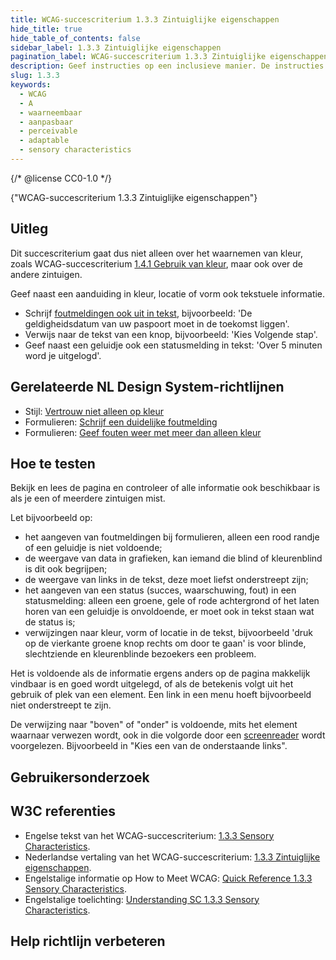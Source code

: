 ```yaml
---
title: WCAG-succescriterium 1.3.3 Zintuiglijke eigenschappen
hide_title: true
hide_table_of_contents: false
sidebar_label: 1.3.3 Zintuiglijke eigenschappen
pagination_label: WCAG-succescriterium 1.3.3 Zintuiglijke eigenschappen
description: Geef instructies op een inclusieve manier. De instructies kunnen begrijpen moet niet afhankelijk zijn van eigenschappen die sommige gebruikers niet ervaren, zoals vorm, kleur, afmeting, locatie op het scherm, richting, of geluid.
slug: 1.3.3
keywords:
  - WCAG
  - A
  - waarneembaar
  - aanpasbaar
  - perceivable
  - adaptable
  - sensory characteristics
---
```


{/* @license CC0-1.0 */}


<WcagHeadingGroup level={1} conformanceLevel="Niveau A">
  {"WCAG-succescriterium 1.3.3 Zintuiglijke eigenschappen"}
</WcagHeadingGroup>

## Uitleg

<Summary />

Dit succescriterium gaat dus niet alleen over het waarnemen van kleur, zoals WCAG-succescriterium [1.4.1 Gebruik van kleur](/wcag/1.4.1), maar ook over de andere zintuigen.

Geef naast een aanduiding in kleur, locatie of vorm ook tekstuele informatie.

- Schrijf [foutmeldingen ook uit in tekst](/richtlijnen/formulieren/foutmeldingen/duidelijk), bijvoorbeeld: 'De geldigheidsdatum van uw paspoort moet in de toekomst liggen'.
- Verwijs naar de tekst van een knop, bijvoorbeeld: 'Kies Volgende stap'.
- Geef naast een geluidje ook een statusmelding in tekst: 'Over 5 minuten word je uitgelogd'.

## Gerelateerde NL Design System-richtlijnen

- Stijl: [Vertrouw niet alleen op kleur](/richtlijnen/stijl/kleuren/niet-kleur-alleen)
- Formulieren: [Schrijf een duidelijke foutmelding](/richtlijnen/formulieren/foutmeldingen/duidelijk/)
- Formulieren: [Geef fouten weer met meer dan alleen kleur](/richtlijnen/formulieren/visueel-ontwerp/fout-niet-alleen-met-kleur)

## Hoe te testen

Bekijk en lees de pagina en controleer of alle informatie ook beschikbaar is als je een of meerdere zintuigen mist.

Let bijvoorbeeld op:

- het aangeven van foutmeldingen bij formulieren, alleen een rood randje of een geluidje is niet voldoende;
- de weergave van data in grafieken, kan iemand die blind of kleurenblind is dit ook begrijpen;
- de weergave van links in de tekst, deze moet liefst onderstreept zijn;
- het aangeven van een status (succes, waarschuwing, fout) in een statusmelding: alleen een groene, gele of rode achtergrond of het laten horen van een geluidje is onvoldoende, er moet ook in tekst staan wat de status is;
- verwijzingen naar kleur, vorm of locatie in de tekst, bijvoorbeeld 'druk op de vierkante groene knop rechts om door te gaan' is voor blinde, slechtziende en kleurenblinde bezoekers een probleem.

Het is voldoende als de informatie ergens anders op de pagina makkelijk vindbaar is en goed wordt uitgelegd, of als de betekenis volgt uit het gebruik of plek van een element. Een link in een menu hoeft bijvoorbeeld niet onderstreept te zijn.

De verwijzing naar "boven" of "onder" is voldoende, mits het element waarnaar verwezen wordt, ook in die volgorde door een [screenreader](/woordenlijst/#screenreader) wordt voorgelezen. Bijvoorbeeld in "Kies een van de onderstaande links".

## Gebruikersonderzoek

<CTAGebruikersonderzoek />

## W3C referenties

- Engelse tekst van het WCAG-succescriterium: [<span lang="en">1.3.3 Sensory Characteristics</span>](https://www.w3.org/TR/WCAG22/#sensory-characteristics).
- Nederlandse vertaling van het WCAG-succescriterium: [1.3.3 Zintuiglijke eigenschappen](https://www.w3.org/Translations/WCAG22-nl/#sensory-characteristics).
- Engelstalige informatie op <span lang="en">How to Meet WCAG</span>: [<span lang="en">Quick Reference 1.3.3 Sensory Characteristics</span>](https://www.w3.org/WAI/WCAG22/quickref/#sensory-characteristics).
- Engelstalige toelichting: [<span lang="en">Understanding SC 1.3.3 Sensory Characteristics</span>](https://www.w3.org/WAI/WCAG22/Understanding/sensory-characteristics.html).

<SpotlightSection>
  <Markdown omitH1 headinglevel={3}>
    <Disclaimer />
  </Markdown>
</SpotlightSection>

## Help richtlijn verbeteren

<Markdown omitH1 headinglevel={3}>
  <WCAGFooterInfo />
</Markdown>

